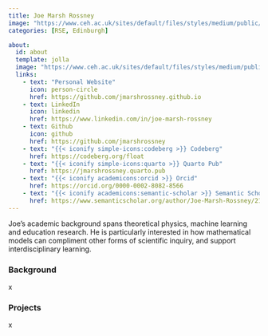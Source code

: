 ```yaml
---
title: Joe Marsh Rossney
image: "https://www.ceh.ac.uk/sites/default/files/styles/medium/public/pictures/2024-07/marsh-rossney-joe.jpg"
categories: [RSE, Edinburgh]

about:
  id: about
  template: jolla
  image: "https://www.ceh.ac.uk/sites/default/files/styles/medium/public/pictures/2024-07/marsh-rossney-joe.jpg"
  links:
    - text: "Personal Website"
      icon: person-circle
      href: https://github.com/jmarshrossney.github.io
    - text: LinkedIn
      icon: linkedin
      href: https://www.linkedin.com/in/joe-marsh-rossney
    - text: Github
      icon: github
      href: https://github.com/jmarshrossney
    - text: "{{< iconify simple-icons:codeberg >}} Codeberg"
      href: https://codeberg.org/float
    - text: "{{< iconify simple-icons:quarto >}} Quarto Pub"
      href: https://jmarshrossney.quarto.pub
    - text: "{{< iconify academicons:orcid >}} Orcid"
      href: https://orcid.org/0000-0002-8082-8566
    - text: "{{< iconify academicons:semantic-scholar >}} Semantic Scholar"
      href: https://www.semanticscholar.org/author/Joe-Marsh-Rossney/2140669734
---
```


Joe's academic background spans theoretical physics, machine learning and education research. He is particularly interested in how mathematical models can compliment other forms of scientific inquiry, and support interdisciplinary learning.

### Background

x

### Projects

x
